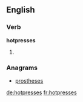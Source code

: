 ==English==

===Verb===
'''hotpresses'''

# {{third-person singular of|hotpress}}

===Anagrams===
* [[prostheses#English|prostheses]]

[[de:hotpresses]]
[[fr:hotpresses]]
